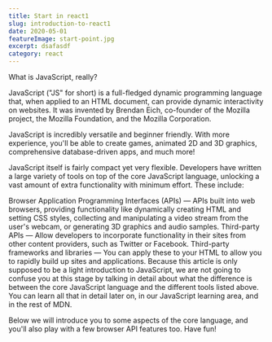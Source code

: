 ---
title: Start in react1
slug: introduction-to-react1
date: 2020-05-01
featureImage: start-point.jpg
excerpt: dsafasdf
category: react
---

What is JavaScript, really?

JavaScript ("JS" for short) is a full-fledged dynamic programming language that, when applied to an HTML document, can provide dynamic interactivity on websites. It was invented by Brendan Eich, co-founder of the Mozilla project, the Mozilla Foundation, and the Mozilla Corporation.

JavaScript is incredibly versatile and beginner friendly. With more experience, you'll be able to create games, animated 2D and 3D graphics, comprehensive database-driven apps, and much more!

JavaScript itself is fairly compact yet very flexible. Developers have written a large variety of tools on top of the core JavaScript language, unlocking a vast amount of extra functionality with minimum effort. These include:

Browser Application Programming Interfaces (APIs) — APIs built into web browsers, providing functionality like dynamically creating HTML and setting CSS styles, collecting and manipulating a video stream from the user's webcam, or generating 3D graphics and audio samples.
Third-party APIs — Allow developers to incorporate functionality in their sites from other content providers, such as Twitter or Facebook.
Third-party frameworks and libraries — You can apply these to your HTML to allow you to rapidly build up sites and applications.
Because this article is only supposed to be a light introduction to JavaScript, we are not going to confuse you at this stage by talking in detail about what the difference is between the core JavaScript language and the different tools listed above. You can learn all that in detail later on, in our JavaScript learning area, and in the rest of MDN.

Below we will introduce you to some aspects of the core language, and you'll also play with a few browser API features too. Have fun!
